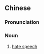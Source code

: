 {{also|仇恨言论}}
==Chinese==
{{zh-forms|s=仇恨言论|type=22}}

===Pronunciation===
{{zh-pron
|m=chóuhèn yánlùn
|cat=n
}}

===Noun===
{{zh-noun}}

# [[hate speech]]